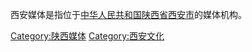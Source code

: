 西安媒体是指位于[[中华人民共和国|中华人民共和国]][[陕西省|陕西省]][[西安市|西安市]]的媒体机构。

[[Category:陕西媒体|Category:陕西媒体]]
[[Category:西安文化|Category:西安文化]]